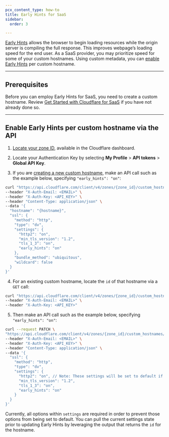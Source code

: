 ```yaml
---
pcx_content_type: how-to
title: Early Hints for SaaS
sidebar:
  order: 3

---
```


[Early Hints](/cache/advanced-configuration/early-hints/) allows the browser to begin loading resources while the origin server is compiling the full response. This improves webpage’s loading speed for the end user. As a SaaS provider, you may prioritize speed for some of your custom hostnames. Using custom metadata, you can [enable Early Hints](/cache/advanced-configuration/early-hints/#enable-early-hints) per custom hostname.

***

## Prerequisites

Before you can employ Early Hints for SaaS, you need to create a custom hostname. Review [Get Started with Cloudflare for SaaS](/cloudflare-for-platforms/cloudflare-for-saas/start/getting-started/) if you have not already done so.

***

## Enable Early Hints per custom hostname via the API

1. [Locate your zone ID](/fundamentals/setup/find-account-and-zone-ids/), available in the Cloudflare dashboard.

2. Locate your Authentication Key by selecting **My Profile** > **API tokens** > **Global API Key**.

3. If you are [creating a new custom hostname](/api/operations/custom-hostname-for-a-zone-create-custom-hostname), make an API call such as the example below, specifying `"early_hints": "on"`:

```bash
curl "https://api.cloudflare.com/client/v4/zones/{zone_id}/custom_hostnames" \
--header "X-Auth-Email: <EMAIL>" \
--header "X-Auth-Key: <API_KEY>" \
--header "Content-Type: application/json" \
--data '{
  "hostname": "{hostname}",
  "ssl": {
    "method": "http",
    "type": "dv",
    "settings": {
      "http2": "on",
      "min_tls_version": "1.2",
      "tls_1_3": "on",
      "early_hints": "on"
    },
    "bundle_method": "ubiquitous",
    "wildcard": false
  }
}'
```

4. For an existing custom hostname, locate the `id` of that hostname via a `GET` call:

```bash
curl "https://api.cloudflare.com/client/v4/zones/{zone_id}/custom_hostnames?hostname={hostname}" \
--header "X-Auth-Email: <EMAIL>" \
--header "X-Auth-Key: <API_KEY>"
```

5. Then make an API call such as the example below, specifying `"early_hints": "on"`:

```bash
curl --request PATCH \
"https://api.cloudflare.com/client/v4/zones/{zone_id}/custom_hostnames/{id}" \
--header "X-Auth-Email: <EMAIL>" \
--header "X-Auth-Key: <API_KEY>" \
--header "Content-Type: application/json" \
--data '{
  "ssl": {
    "method": "http",
    "type": "dv",
    "settings": {
      "http2": "on", // Note: These settings will be set to default if not included when updating early hints
      "min_tls_version": "1.2",
      "tls_1_3": "on",
      "early_hints": "on"
    }
  }
}'
```

Currently, all options within `settings` are required in order to prevent those options from being set to default. You can pull the current settings state prior to updating Early Hints by leveraging the output that returns the `id` for the hostname.
